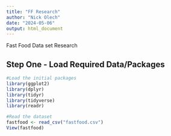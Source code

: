 ```yaml
---
title: "FF Research"
author: "Nick Olech"
date: "2024-05-06"
output: html_document
---
```


Fast Food Data set Research

## Step One - Load Required Data/Packages
```r
#Load the initial packages
library(ggplot2)
library(dplyr)
library(tidyr)
library(tidyverse)
library(readr)

#Read the dataset
fastfood <- read_csv("fastfood.csv")
View(fastfood)
```

